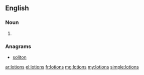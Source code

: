 ==English==

===Noun===
{{head|en}}

# {{plural of|lotion}}

===Anagrams===
* [[soliton#English|soliton]]

[[ar:lotions]]
[[el:lotions]]
[[fr:lotions]]
[[mg:lotions]]
[[my:lotions]]
[[simple:lotions]]